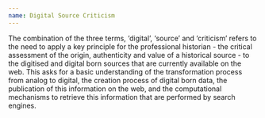 ```yaml
---
name: Digital Source Criticism
---
```

The combination of the three terms, ‘digital’, ‘source’ and ‘criticism’ refers to the need to apply a key principle for the professional historian - the critical assessment of the origin, authenticity and value of a historical source - to the digitised and digital born sources that are currently available on the web. This asks for a basic understanding of the transformation process from analog to digital, the creation process of digital born data, the publication of this information on the web, and the computational mechanisms to retrieve this information that are performed by search engines.
